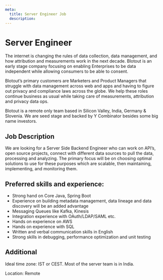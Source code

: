 ```yaml
---
meta:
  title: Server Engineer Job
  description:
---
```



<MDX>
  <div className="blog-header">
    <h1>Server Engineer</h1>
  </div>
  <div className='content-wrapper'>

The internet is changing the rules of data collection, data management, and how attribution and measurements work in the next decade. Blotout is an early stage company focusing on enabling Enterprises to be data independent while allowing consumers to be able to consent.

Blotout’s primary customers are Marketers and Product Managers that struggle with data management across web and apps and having to figure out privacy and compliance laws across the globe. We help these roles continue business as usual while taking care of measurements, attribution and privacy data ops.

Blotout is a remote only team based in Silicon Valley, India, Germany & Slovenia. We are seed stage and backed by Y Combinator besides some big name investors.

## Job Description

We are looking for a Server Side Backend Engineer who can work on API’s, open source projects, connect with different data sources to pull the data, processing and analyzing. The primary focus will be on choosing optimal solutions to use for these purposes which are scalable, then maintaining, implementing, and monitoring them.

## Preferred skills and experience:

- Strong hand on Core Java, Spring Boot
- Experience on building metadata management, data lineage and data discovery will be an added advantage
- Messaging Queues like Kafka, Kinesis
- Integration experience with OAuth/LDAP/SAML etc.
- Hands on experience on AWS
- Hands on experience with SQL
- Written and verbal communication skills in English
- Strong skills in debugging, performance optimization and unit testing

## Additional

Ideal time zone: IST or CEST. Most of the server team is in India.

Location: Remote

  </div>
</MDX>

